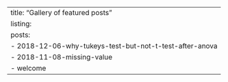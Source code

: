 ---
title: "Gallery of featured posts"
listing:
  posts:
    - 2018-12-06-why-tukeys-test-but-not-t-test-after-anova 
    - 2018-11-08-missing-value
    - welcome 
---